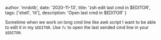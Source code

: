 
  author: 'mrdotb',
  date: '2020-11-13',
  title: 'zsh edit last cmd in $EDITOR',
  tags: ['shell', 'til'],
  description:
    'Open last cmd in $EDITOR'
}






Sometime when we work on long cmd line like awk script I want to be able to edit
it in my `$EDITOR`.
Use `fc` to open the last sended cmd line in your `$EDITOR`.
